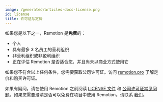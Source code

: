 ```yaml
---
image: /generated/articles-docs-license.png
id: license
title: 许可证与定价
---
```


如果您是以下之一，Remotion 是**免费**的：

- 个人
- 具有最多 3 名员工的营利组织
- 非营利组织或非盈利组织
- 正在评估 Remotion 是否适合您，并且尚未以商业方式使用它

如果您不符合以上任何条件，您需要获取公司许可证。访问 [remotion.pro](https://remotion.pro) 了解定价和购买许可证。

如果有疑问，请在使用 Remotion 之前阅读 [LICENSE 文件](https://github.com/remotion-dev/remotion/blob/main/LICENSE.md) 和 [公司许可证常见问题](https://www.remotion.pro/faq)。如果您需要澄清是否可以免费在项目中使用 Remotion，请联系 [我们](mailto:hi@remotion.dev)。
